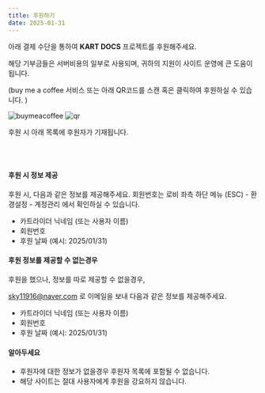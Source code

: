 ```yaml
---
title: 후원하기
date: 2025-01-31
---
```


아래 결제 수단을 통하여 **KART DOCS** 프로젝트를 후원해주세요.

해당 기부금들은 서버비용의 일부로 사용되며, 귀하의 지원이 사이트 운영에 큰 도움이 됩니다.

(buy me a coffee 서비스 또는 아래 QR코드를 스캔 혹은 클릭하여 후원하실 수 있습니다. )

<Division className="mdLinkWrap donate">
    <Link href="https://www.buymeacoffee.com/P1ush" target="_blank">
        <Img src="/images/common/img-buymeacoffe.png" alt="buymeacoffee"/>
    </Link>
	<Link href="http://aq.gy/f/PTxQK" target="_blank">
        <Img src="/images/common/img-AQR.svg" alt="qr"/>
    </Link>
</Division>


후원 시 아래 목록에 후원자가 기재됩니다.

<br/><br/>

#### 후원 시 정보 제공

후원 시, 다음과 같은 정보를 제공해주세요.
회원번호는 로비 좌측 하단 메뉴 (ESC) - 환경설정 - 계정관리 에서 확인하실 수 있습니다.

- 카트라이더 닉네임 (또는 사용자 이름)
- 회원번호
- 후원 날짜 (예시: 2025/01/31)

#### 후원 정보를 제공할 수 없는경우

후원을 했으나, 정보를 따로 제공할 수 없을경우, 

sky11916@naver.com 로 이메일을 보내 다음과 같은 정보를 제공해주세요.

- 카트라이더 닉네임 (또는 사용자 이름)
- 회원번호
- 후원 날짜 (예시: 2025/01/31)

#### 알아두세요

- 후원자에 대한 정보가 없을경우 후원자 목록에 포함될 수 없습니다.
- 해당 사이트는 절대 사용자에게 후원을 강요하지 않습니다.
